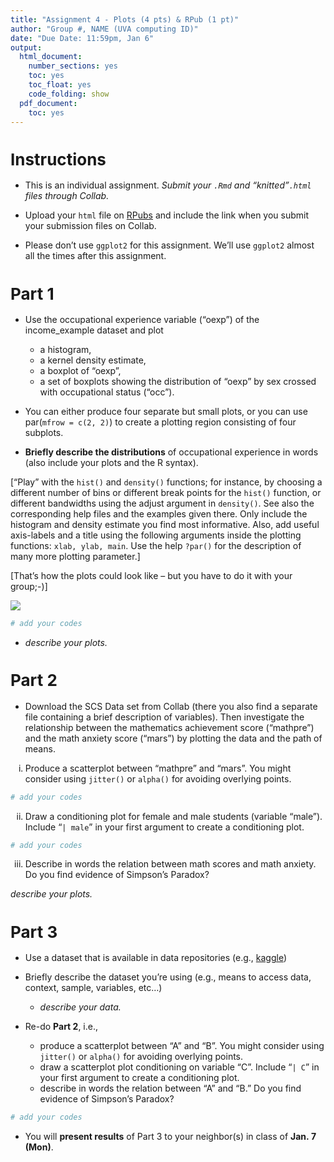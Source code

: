```yaml
---
title: "Assignment 4 - Plots (4 pts) & RPub (1 pt)"
author: "Group #, NAME (UVA computing ID)"
date: "Due Date: 11:59pm, Jan 6"
output:
  html_document:
    number_sections: yes
    toc: yes
    toc_float: yes
    code_folding: show
  pdf_document:
    toc: yes
---
```


```{=html}
<style>
h1.title {
  font-size: 30px;
}
h1 {
  font-size: 26px;
}
h2 {
  font-size: 22px;
}
h3 { 
  font-size: 18px;
}

</style>
```

# Instructions

- This is an individual assignment. *Submit your `.Rmd` and "knitted"`.html` files through Collab.*

- Upload your `html` file on [RPubs](https://rpubs.com) and include the link when you submit your submission files on Collab. 

- Please don't use `ggplot2` for this assignment. We'll use `ggplot2` almost all the times after this assignment. 

# Part 1 

- Use the occupational experience variable (“oexp”) of the income_example dataset and plot
 
  + a histogram, 
  + a kernel density estimate, 
  + a boxplot of “oexp”, 
  + a set of boxplots showing the distribution of “oexp” by sex crossed with occupational status (“occ”). 
 
- You can either produce four separate but small plots, or you can use par(`mfrow = c(2, 2)`) to create a plotting region consisting of four subplots. 

- **Briefly describe the distributions** of occupational experience in words (also include your plots and the R syntax).


[“Play” with the `hist()` and `density()` functions; for instance, by choosing a different number of bins or different break points for the `hist()` function, or different bandwidths using the adjust argument in `density()`. See also the corresponding help files and the examples given there. Only include the histogram and density estimate you find most informative. Also, add useful axis-labels and a title using the following arguments inside the plotting functions: `xlab, ylab, main`. Use the help `?par()` for the description of many more plotting parameter.]

[That’s how the plots could look like – but you have to do it with your group;-)]

![](A4example.png)


```r
# add your codes
```

- *describe your plots.*


# Part 2

- Download the SCS Data set from Collab (there you also find a separate file containing a brief description of variables). Then investigate the relationship between the mathematics achievement score (“mathpre”) and the math anxiety score (“mars”) by plotting the data and the path of means. 

(i) Produce a scatterplot between “mathpre” and “mars”. You might consider using `jitter()` or `alpha()` for avoiding overlying points.

```r
# add your codes
```

(ii) Draw a conditioning plot for female and male students (variable “male”). Include “` | male `” in your first argument to create a conditioning plot.
```r
# add your codes
```

(iii) Describe in words the relation between math scores and math anxiety. Do you find evidence of Simpson's Paradox? 

*describe your plots.*


# Part 3

- Use a dataset that is available in data repositories (e.g., [kaggle](https://www.kaggle.com/datasets)) 

- Briefly describe the dataset you're using (e.g., means to access data, context, sample, variables, etc...)
  
   + *describe your data.*
   
- Re-do **Part 2**, i.e., 
   + produce a scatterplot between “A” and “B”. You might consider using `jitter()` or `alpha()` for avoiding overlying points.
   + draw a scatterplot plot conditioning on variable “C”. Include “` | C `” in your first argument to create a conditioning plot.
   + describe in words the relation between "A" and "B." Do you find evidence of Simpson's Paradox?

```r
# add your codes
```

- You will **present results** of Part 3 to your neighbor(s) in class of **Jan. 7 (Mon)**. 
